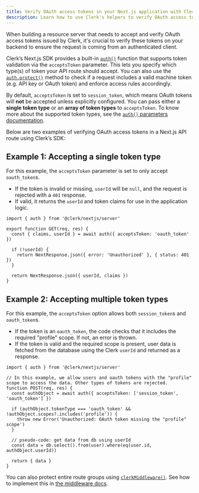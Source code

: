```yaml
---
title: Verify OAuth access tokens in your Next.js application with Clerk
description: Learn how to use Clerk's helpers to verify OAuth access tokens in your Next.js application.
---
```


When building a resource server that needs to accept and verify OAuth access tokens issued by Clerk, it's crucial to verify these tokens on your backend to ensure the request is coming from an authenticated client.

Clerk’s Next.js SDK provides a built-in [`auth()`](/docs/references/nextjs/auth) function that supports token validation via the `acceptsToken` parameter. This lets you specify which type(s) of token your API route should accept. You can also use the [`auth.protect()`](/docs/references/nextjs/auth#auth-protect) method to check if a request includes a valid machine token (e.g. API key or OAuth token) and enforce access rules accordingly.

By default, `acceptsToken` is set to `session_token`, which means OAuth tokens will **not** be accepted unless explicitly configured. You can pass either a **single token type** or an **array of token types** to `acceptsToken`. To know more about the supported token types, see the [`auth()` parameters documentation](/docs/references/nextjs/auth#parameters).

Below are two examples of verifying OAuth access tokens in a Next.js API route using Clerk’s SDK:

## Example 1: Accepting a single token type

For this example, the `acceptsToken` parameter is set to only accept `oauth_token`s.

- If the token is invalid or missing, `userId` will be `null`, and the request is rejected with a `401` response.
- If valid, it returns the `userId` and token claims for use in the application logic.

```tsx {{ filename: 'app/api/example/route.ts' }}
import { auth } from '@clerk/nextjs/server'

export function GET(req, res) {
  const { claims, userId } = await auth({ acceptsToken: 'oauth_token' })

  if (!userId) {
    return NextResponse.json({ error: 'Unauthorized' }, { status: 401 })
  }

  return NextResponse.json({ userId, claims })
}
```

## Example 2: Accepting multiple token types

For this example, the `acceptsToken` option allows both `session_token`s and `oauth_token`s.

- If the token is an `oauth_token`, the code checks that it includes the required "profile" scope. If not, an error is thrown.
- If the token is valid and the required scope is present, user data is fetched from the database using the Clerk `userId` and returned as a response.

```tsx {{ filename: 'app/api/example/route.ts' }}
import { auth } from '@clerk/nextjs/server'

// In this example, we allow users and oauth tokens with the "profile" scope to access the data. Other types of tokens are rejected.
function POST(req, res) {
  const authObject = await auth({ acceptsToken: ['session_token', 'oauth_token'] })

  if (authObject.tokenType === 'oauth_token' && !authObject.scopes?.includes('profile')) {
    throw new Error('Unauthorized: OAuth token missing the "profile" scope')
  }

  // pseudo-code: get data from db using userId
  const data = db.select().from(user).where(eq(user.id, authObject.userId))

  return { data }
}
```

You can also protect entire route groups using [`clerkMiddleware()`](/docs/references/nextjs/clerk-middleware). See how to implement this in [the middleware docs](/docs/references/nextjs/clerk-middleware#protect-routes-based-on-token-types).
